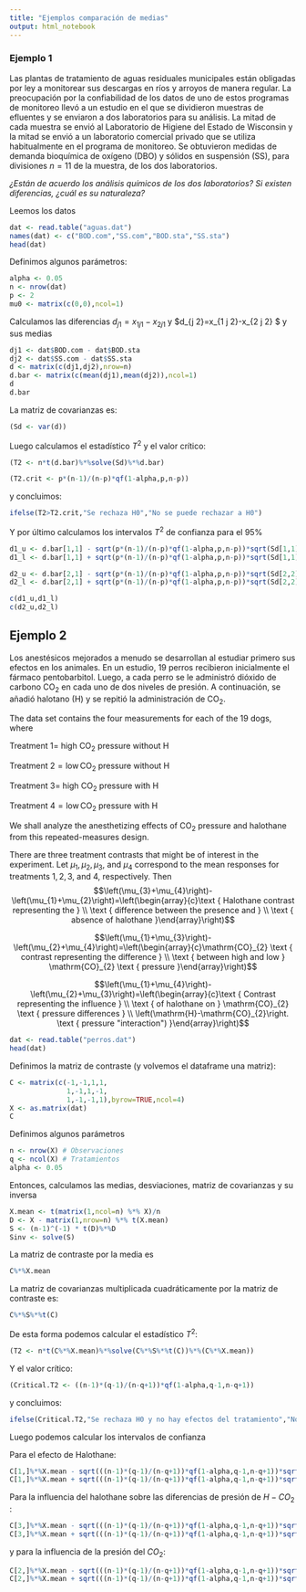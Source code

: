 ```yaml
---
title: "Ejemplos comparación de medias"
output: html_notebook
---
```


### Ejemplo 1

Las plantas de tratamiento de aguas residuales municipales están obligadas por ley a monitorear sus descargas en ríos y arroyos de manera regular. La preocupación por la confiabilidad de los datos de uno de estos programas de monitoreo llevó a un estudio en el que se dividieron muestras de efluentes y se enviaron a dos laboratorios para su análisis. La mitad de cada muestra se envió al Laboratorio de Higiene del Estado de Wisconsin y la mitad se envió a un laboratorio comercial privado que se utiliza habitualmente en el programa de monitoreo. Se obtuvieron medidas de demanda bioquímica de oxígeno (DBO) y sólidos en suspensión (SS), para divisiones $n = 11$ de la muestra, de los dos laboratorios. 

*¿Están de acuerdo los análisis químicos de los dos laboratorios? Si existen diferencias, ¿cuál es su naturaleza?*


Leemos los datos
```r
dat <- read.table("aguas.dat")
names(dat) <- c("BOD.com","SS.com","BOD.sta","SS.sta")
head(dat)
```

Definimos algunos parámetros:
```r
alpha <- 0.05
n <- nrow(dat)
p <- 2
mu0 <- matrix(c(0,0),ncol=1)
```

Calculamos las diferencias $d_{j 1}=x_{1 j 1}-x_{2 j 1}$ y $d_{j 2}=x_{1 j 2}-x_{2 j 2} $ y sus medias 

```r
dj1 <- dat$BOD.com - dat$BOD.sta
dj2 <- dat$SS.com - dat$SS.sta
d <- matrix(c(dj1,dj2),nrow=n)
d.bar <- matrix(c(mean(dj1),mean(dj2)),ncol=1)
d
d.bar
```
La matriz de covarianzas es:
```r
(Sd <- var(d))
```

Luego calculamos el estadístico $T^2$ y el valor crítico:
```r
(T2 <- n*t(d.bar)%*%solve(Sd)%*%d.bar)

(T2.crit <- p*(n-1)/(n-p)*qf(1-alpha,p,n-p))
```

y concluimos:
```r
ifelse(T2>T2.crit,"Se rechaza H0","No se puede rechazar a H0")
```
Y por último calculamos los intervalos $T^2$ de confianza para el 95%

```r

d1_u <- d.bar[1,1] - sqrt(p*(n-1)/(n-p)*qf(1-alpha,p,n-p))*sqrt(Sd[1,1]/n)
d1_l <- d.bar[1,1] + sqrt(p*(n-1)/(n-p)*qf(1-alpha,p,n-p))*sqrt(Sd[1,1]/n)

d2_u <- d.bar[2,1] - sqrt(p*(n-1)/(n-p)*qf(1-alpha,p,n-p))*sqrt(Sd[2,2]/n)
d2_l <- d.bar[2,1] + sqrt(p*(n-1)/(n-p)*qf(1-alpha,p,n-p))*sqrt(Sd[2,2]/n)

c(d1_u,d1_l)
c(d2_u,d2_l)

```

## Ejemplo 2
Los anestésicos mejorados a menudo se desarrollan al estudiar primero sus efectos en los animales. En un estudio, 19 perros recibieron inicialmente el fármaco pentobarbitol. Luego, a cada perro se le administró dióxido de carbono $\mathrm{CO}_{2}$ en cada uno de dos niveles de presión. A continuación, se añadió halotano (H) y se repitió la administración de $\mathrm{CO}_{2}$.

The data set contains the four measurements for each of the 19 dogs, where

Treatment $1=$ high $\mathrm{CO}_{2}$ pressure without $\mathrm{H}$

Treatment $2=\operatorname{low} \mathrm{CO}_{2}$ pressure without $\mathrm{H}$

Treatment $3=$ high $\mathrm{CO}_{2}$ pressure with $\mathrm{H}$ 

Treatment $4=\operatorname{low} \mathrm{CO}_{2}$ pressure with $\mathrm{H}$

We shall analyze the anesthetizing effects of $\mathrm{CO}_{2}$ pressure and halothane from this repeated-measures design.

There are three treatment contrasts that might be of interest in the experiment. Let $\mu_{1}, \mu_{2}, \mu_{3},$ and $\mu_{4}$ correspond to the mean responses for treatments $1,2,3,$ and
$4,$ respectively. Then
$$\left(\mu_{3}+\mu_{4}\right)-\left(\mu_{1}+\mu_{2}\right)=\left(\begin{array}{c}\text { Halothane contrast representing the } \\ \text { difference between the presence and } \\ \text { absence of halothane }\end{array}\right)$$

$$\left(\mu_{1}+\mu_{3}\right)-\left(\mu_{2}+\mu_{4}\right)=\left(\begin{array}{c}\mathrm{CO}_{2} \text { contrast representing the difference } \\ \text { between high and low } \mathrm{CO}_{2} \text { pressure }\end{array}\right)$$

$$\left(\mu_{1}+\mu_{4}\right)-\left(\mu_{2}+\mu_{3}\right)=\left(\begin{array}{c}\text { Contrast representing the influence } \\ \text { of halothane on } \mathrm{CO}_{2} \text { pressure differences } \\ \left(\mathrm{H}-\mathrm{CO}_{2}\right. \text { pressure "interaction") }\end{array}\right)$$

```r
dat <- read.table("perros.dat")
head(dat)
```

Definimos la matriz de contraste (y volvemos el dataframe una matriz):
```r
C <- matrix(c(-1,-1,1,1,
              1,-1,1,-1,
              1,-1,-1,1),byrow=TRUE,ncol=4)
X <- as.matrix(dat)
C
```

Definimos algunos parámetros
```r
n <- nrow(X) # Observaciones
q <- ncol(X) # Tratamientos
alpha <- 0.05
```

Entonces, calculamos las medias, desviaciones, matriz de covarianzas y su inversa
```r
X.mean <- t(matrix(1,ncol=n) %*% X)/n
D <- X - matrix(1,nrow=n) %*% t(X.mean)
S <- (n-1)^(-1) * t(D)%*%D
Sinv <- solve(S)
```
La matriz de contraste por la media es
```r
C%*%X.mean
```
La matriz de covarianzas multiplicada cuadráticamente por la matriz de contraste es:
```r
C%*%S%*%t(C)
```

De esta forma podemos calcular el estadístico $T^2$:
```r
(T2 <- n*t(C%*%X.mean)%*%solve(C%*%S%*%t(C))%*%(C%*%X.mean))
```

Y el valor crítico:
```r
(Critical.T2 <- ((n-1)*(q-1)/(n-q+1))*qf(1-alpha,q-1,n-q+1))
```

y concluimos:
```r
ifelse(Critical.T2,"Se rechaza H0 y no hay efectos del tratamiento","No se puede rechazar a H0")
```

Luego podemos calcular los intervalos de confianza

Para el efecto de Halothane:
```r
C[1,]%*%X.mean - sqrt(((n-1)*(q-1)/(n-q+1))*qf(1-alpha,q-1,n-q+1))*sqrt(t(C[1,])%*%S%*%C[1,]/n)
C[1,]%*%X.mean + sqrt(((n-1)*(q-1)/(n-q+1))*qf(1-alpha,q-1,n-q+1))*sqrt(t(C[1,])%*%S%*%C[1,]/n)
```

Para la influencia del halothane sobre las diferencias de presión de $H-CO_2$ :
```r
C[3,]%*%X.mean - sqrt(((n-1)*(q-1)/(n-q+1))*qf(1-alpha,q-1,n-q+1))*sqrt(t(C[3,])%*%S%*%C[3,]/n)
C[3,]%*%X.mean + sqrt(((n-1)*(q-1)/(n-q+1))*qf(1-alpha,q-1,n-q+1))*sqrt(t(C[3,])%*%S%*%C[3,]/n)
```

y para la influencia de la presión del $CO_2$:
```r
C[2,]%*%X.mean - sqrt(((n-1)*(q-1)/(n-q+1))*qf(1-alpha,q-1,n-q+1))*sqrt(t(C[2,])%*%S%*%C[2,]/n)
C[2,]%*%X.mean + sqrt(((n-1)*(q-1)/(n-q+1))*qf(1-alpha,q-1,n-q+1))*sqrt(t(C[2,])%*%S%*%C[2,]/n)
```


